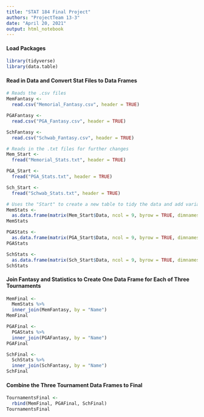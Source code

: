 ```yaml
---
title: "STAT 184 Final Project"
authors: "ProjectTeam 13-3"
date: "April 20, 2021"
output: html_notebook
---
```


#### Load Packages
```r
library(tidyverse)
library(data.table)
```

#### Read in Data and Convert Stat Files to Data Frames
```r
# Reads the .csv files
MemFantasy <-
  read.csv("Memorial_Fantasy.csv", header = TRUE)

PGAFantasy <-
  read.csv("PGA_Fantasy.csv", header = TRUE)

SchFantasy <-
  read.csv("Schwab_Fantasy.csv", header = TRUE)

# Reads in the .txt files for further changes
Mem_Start <-
  fread("Memorial_Stats.txt", header = TRUE)

PGA_Start <-
  fread("PGA_Stats.txt", header = TRUE)

Sch_Start <-
  fread("Schwab_Stats.txt", header = TRUE)

# Uses the "Start" to create a new table to tidy the data and add variable names
MemStats <-
  as.data.frame(matrix(Mem_Start$Data, ncol = 9, byrow = TRUE, dimnames = list(c(), c("Position", "Name", "Score", "PUTT", "ARG", "APP", "OTT", "T2G", "Total"))))
MemStats

PGAStats <-
  as.data.frame(matrix(PGA_Start$Data, ncol = 9, byrow = TRUE, dimnames = list(c(), c("Position", "Name", "Score", "PUTT", "ARG", "APP", "OTT", "T2G", "Total"))))
PGAStats

SchStats <-
  as.data.frame(matrix(Sch_Start$Data, ncol = 9, byrow = TRUE, dimnames = list(c(), c("Position", "Name", "Score", "PUTT", "ARG", "APP", "OTT", "T2G", "Total"))))
SchStats
```

#### Join Fantasy and Statistics to Create One Data Frame for Each of Three Tournaments
```r
MemFinal <-
  MemStats %>%
  inner_join(MemFantasy, by = "Name")
MemFinal

PGAFinal <-
  PGAStats %>%
  inner_join(PGAFantasy, by = "Name")
PGAFinal

SchFinal <-
  SchStats %>%
  inner_join(SchFantasy, by = "Name")
SchFinal
```

#### Combine the Three Tournament Data Frames to Final
```r
TournamentsFinal <-
  rbind(MemFinal, PGAFinal, SchFinal)
TournamentsFinal
```

